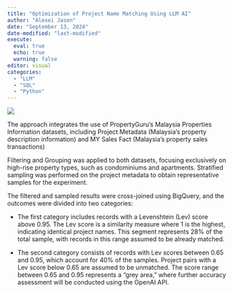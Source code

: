 ```yaml
---
title: "Optimization of Project Name Matching Using LLM AI"
author: "Alexei Jason"
date: "September 13, 2024"
date-modified: "last-modified"
execute: 
  eval: true
  echo: true
  warning: false
editor: visual
categories: 
  - "LLM"
  - "SQL"
  - "Python"
---
```


![](images/LLM Methodologhy.png)

The approach integrates the use of PropertyGuru's Malaysia Properties Information datasets, including Project Metadata (Malaysia’s property description information) and MY Sales Fact (Malaysia’s property sales transactions)

Filtering and Grouping was applied to both datasets, focusing exclusively on high-rise property types, such as condominiums and apartments. Stratified sampling was performed on the project metadata to obtain representative samples for the experiment.

The filtered and sampled results were cross-joined using BigQuery, and the outcomes were divided into two categories:

-   The first category includes records with a Levenshtein (Lev) score above 0.95. The Lev score is a similarity measure where 1 is the highest, indicating identical project names. This segment represents 28% of the total sample, with records in this range assumed to be already matched.

<!-- -->

-   The second category consists of records with Lev scores between 0.65 and 0.95, which account for 40% of the samples. Project pairs with a Lev score below 0.65 are assumed to be unmatched. The score range between 0.65 and 0.95 represents a "grey area," where further accuracy assessment will be conducted using the OpenAI API.

